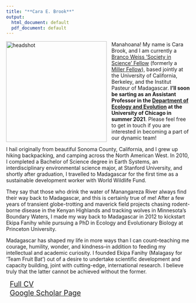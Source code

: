 ```yaml
---
title: "**Cara E. Brook**"
output:
  html_document: default
  pdf_document: default
---
```


<style type="text/css">
h1.title {
  font-size: 31px;
  text-align: left;
  color:black;
}
</style>


<img src="cara_pic.jpg" alt="headshot" style="height: 275px; padding-right: 10px;" align="left"> Manahoana! My name is Cara Brook, and I am currently a [Branco Weiss ‘Society in Science’ Fellow](https://brancoweissfellowship.org/) (formerly a [Miller Fellow](http://miller.berkeley.edu/)), based jointly at the University of California, Berkeley, and the Institut Pasteur of Madagascar. **I’ll soon be sarting as an Assistant Professor in the [Department of Ecology and Evolution](https://ecologyandevolution.uchicago.edu/) at the University of Chicago in summer 2021**. Please feel free to get in touch if you are interested in becoming a part of our dynamic team!

I hail originally from beautiful Sonoma County, California, and I grew up hiking backpacking, and camping across the North American West. In 2010, I completed a Bachelor of Science degree in Earth Systems, an interdisciplinary environmental science major, at Stanford University, and shortly after graduation, I travelled to Madagascar for the first time as a sustainable development worker with World Wildlife Fund.
 
They say that those who drink the water of Manangareza River always find their way back to Madagascar, and this is certainly true of me! After a few years of transient globe-trotting and maverick field projects chasing rodent-borne disease in the Kenyan Highlands and tracking wolves in Minnesota’s Boundary Waters, I made my way back to Madagascar in 2012 to kickstart Ekipa Fanihy while pursuing a PhD in Ecology and Evolutionary Biology at Princeton University.
 
Madagascar has shaped my life in more ways than I can count--teaching me courage, humility, wonder, and kindness--in addition to feeding my intellectual and academic curiosity. I founded Ekipa Fanihy (Malagasy for ‘Team Fruit Bat’) out of a desire to undertake scientific development and capacity building, joint with cutting-edge, international research. I believe truly that the latter cannot be achieved without the former.
 

<div style="text-align: left; font-size: 1.4em; padding-left: 10px;">
<a href="CV_CaraBrook_Full_July2020.pdf">Full CV</a></div>
<div style="text-align: left; font-size: 1.4em; padding-left: 10px;">
<a href="https://scholar.google.com/citations?user=jDzdfmMAAAAJ&hl=en&oi=ao">Google Scholar Page</a></div>
</div>









